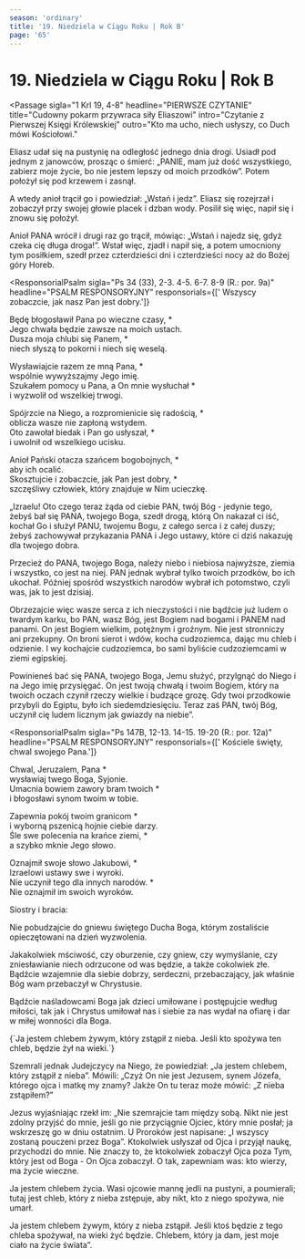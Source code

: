 ```yaml
---
season: 'ordinary'
title: '19. Niedziela w Ciągu Roku | Rok B'
page: '65'
---
```


# 19. Niedziela w Ciągu Roku | Rok B

<Passage
  sigla="1 Krl 19, 4-8"
  headline="PIERWSZE CZYTANIE"
  title="Cudowny pokarm przywraca siły Eliaszowi"
  intro="Czytanie z Pierwszej Księgi Królewskiej"
  outro="Kto ma ucho, niech usłyszy, co Duch mówi Kościołowi."
>
  <p>Eliasz udał się na pustynię na odległość jednego dnia drogi. Usiadł pod jednym z janowców, prosząc o śmierć: „PANIE, mam już dość wszystkiego, zabierz moje życie, bo nie jestem lepszy od moich przodków”. Potem położył się pod krzewem i zasnął.</p>
  <p>A wtedy anioł trącił go i powiedział: „Wstań i jedz”. Eliasz się rozejrzał i zobaczył przy swojej głowie placek i dzban wody. Posilił się więc, napił się i znowu się położył.</p>
  <p>Anioł PANA wrócił i drugi raz go trącił, mówiąc: „Wstań i najedz się, gdyż czeka cię długa droga!”. Wstał więc, zjadł i napił się, a potem umocniony tym posiłkiem, szedł przez czterdzieści dni i czterdzieści nocy aż do Bożej góry Horeb.</p>
</Passage>

<ResponsorialPsalm
  sigla="Ps 34 (33), 2-3. 4-5. 6-7. 8-9 (R.: por. 9a)"
  headline="PSALM RESPONSORYJNY"
  responsorials={[' Wszyscy zobaczcie, jak nasz Pan jest dobry.']}
>
  <p>Będę błogosławił Pana po wieczne czasy, *<br/>Jego chwała będzie zawsze na moich ustach.<br/>Dusza moja chlubi się Panem, *<br/>niech słyszą to pokorni i niech się weselą.</p>
  <p>Wysławiajcie razem ze mną Pana, *<br/>wspólnie wywyższajmy Jego imię.<br/>Szukałem pomocy u Pana, a On mnie wysłuchał *<br/>i wyzwolił od wszelkiej trwogi.</p>
  <p>Spójrzcie na Niego, a rozpromienicie się radością, *<br/>oblicza wasze nie zapłoną wstydem.<br/>Oto zawołał biedak i Pan go usłyszał, *<br/>i uwolnił od wszelkiego ucisku.</p>
  <p>Anioł Pański otacza szańcem bogobojnych, *<br/>aby ich ocalić.<br/>Skosztujcie i zobaczcie, jak Pan jest dobry, *<br/>szczęśliwy człowiek, który znajduje w Nim ucieczkę.</p>
</ResponsorialPsalm>
<Passage
  sigla="Pwt 10, 12-22"
  headline="PIERWSZE CZYTANIE"
  title="Obowiązki wobec Boga"
  intro="Czytanie z księgi Powtórzonego Prawa"
  outro="Kto ma ucho, niech usłyszy, co Duch mówi Kościołowi."
>
  <p>„Izraelu! Oto czego teraz żąda od ciebie PAN, twój Bóg - jedynie tego, żebyś bał się PANA, twojego Boga, szedł drogą, którą On nakazał ci iść, kochał Go i służył PANU, twojemu Bogu, z całego serca i z całej duszy; żebyś zachowywał przykazania PANA i Jego ustawy, które ci dziś nakazuję dla twojego dobra.</p>
  <p>Przecież do PANA, twojego Boga, należy niebo i niebiosa najwyższe, ziemia i wszystko, co jest na niej. PAN jednak wybrał tylko twoich przodków, bo ich ukochał. Później spośród wszystkich narodów wybrał ich potomstwo, czyli was, jak to jest dzisiaj.</p>
  <p>Obrzezajcie więc wasze serca z ich nieczystości i nie bądźcie już ludem o twardym karku, bo PAN, wasz Bóg, jest Bogiem nad bogami i PANEM nad panami. On jest Bogiem wielkim, potężnym i groźnym. Nie jest stronniczy ani przekupny. On broni sierot i wdów, kocha cudzoziemca, dając mu chleb i odzienie. I wy kochajcie cudzoziemca, bo sami byliście cudzoziemcami w ziemi egipskiej.</p>
  <p>Powinieneś bać się PANA, twojego Boga, Jemu służyć, przylgnąć do Niego i na Jego imię przysięgać. On jest twoją chwałą i twoim Bogiem, który na twoich oczach czynił rzeczy wielkie i budzące grozę. Gdy twoi przodkowie przybyli do Egiptu, było ich siedemdziesięciu. Teraz zaś PAN, twój Bóg, uczynił cię ludem licznym jak gwiazdy na niebie”.</p>
</Passage>

<ResponsorialPsalm
  sigla="Ps 147B, 12-13. 14-15. 19-20 (R.: por. 12a)"
  headline="PSALM RESPONSORYJNY"
  responsorials={[' Kościele święty, chwal swojego Pana.']}
>
  <p>Chwal, Jeruzalem, Pana *<br/>wysławiaj twego Boga, Syjonie.<br/>Umacnia bowiem zawory bram twoich *<br/>i błogosławi synom twoim w tobie.</p>
  <p>Zapewnia pokój twoim granicom *<br/>i wyborną pszenicą hojnie ciebie darzy.<br/>Śle swe polecenia na krańce ziemi, *<br/>a szybko mknie Jego słowo.</p>
  <p>Oznajmił swoje słowo Jakubowi, *<br/>Izraelowi ustawy swe i wyroki.<br/>Nie uczynił tego dla innych narodów. *<br/>Nie oznajmił im swoich wyroków.</p>
</ResponsorialPsalm>
<Passage
  sigla="Ef 4, 30-5, 2"
  headline="DRUGIE CZYTANIE"
  title="Naśladować Boga, który objawił swoją miłość w Chrystusie"
  intro="Czytanie z Listu świętego Pawła Apostoła do Efezjan"
  outro="Kto ma ucho, niech usłyszy, co Duch mówi Kościołowi."
>
  <p>Siostry i bracia:</p>
  <p>Nie pobudzajcie do gniewu świętego Ducha Boga, którym zostaliście opieczętowani na dzień wyzwolenia.</p>
  <p>Jakakolwiek mściwość, czy oburzenie, czy gniew, czy wymyślanie, czy zniesławianie niech odrzucone od was będzie, a także cokolwiek złe. Bądźcie wzajemnie dla siebie dobrzy, serdeczni, przebaczający, jak właśnie Bóg wam przebaczył w Chrystusie.</p>
  <p>Bądźcie naśladowcami Boga jak dzieci umiłowane i postępujcie według miłości, tak jak i Chrystus umiłował nas i siebie za nas wydał na ofiarę i dar w miłej wonności dla Boga.</p>
</Passage>
<Passage
  sigla="J 6, 51"
  headline="AKLAMACJA"
  acclamation="Alleluja, alleluja, alleluja."
>
  {`Ja jestem chlebem żywym, który zstąpił z nieba.
Jeśli kto spożywa ten chleb, będzie żył na wieki.`}
</Passage>
<Passage
  sigla="J 6, 41-51"
  headline="EWANGELIA"
  title="Chleb żywy, który zstąpił z nieba"
  intro=" Słowa Ewangelii według świętego Jana"
  outro="Oto słowo Pańskie"
>
  <p>Szemrali jednak Judejczycy na Niego, że powiedział: „Ja jestem chlebem, który zstąpił z nieba”. Mówili: „Czyż On nie jest Jezusem, synem Józefa, którego ojca i matkę my znamy? Jakże On tu teraz może mówić: „Z nieba zstąpiłem?”</p>
  <p>Jezus wyjaśniając rzekł im: „Nie szemrajcie tam między sobą. Nikt nie jest zdolny przyjść do mnie, jeśli go nie przyciągnie Ojciec, który mnie posłał; ja wskrzeszę go w dniu ostatnim. U Proroków jest napisane: „I wszyscy zostaną pouczeni przez Boga”. Ktokolwiek usłyszał od Ojca i przyjął naukę, przychodzi do mnie. Nie znaczy to, że ktokolwiek zobaczył Ojca poza Tym, który jest od Boga - On Ojca zobaczył. O tak, zapewniam was: kto wierzy, ma życie wieczne.</p>
  <p>Ja jestem chlebem życia. Wasi ojcowie mannę jedli na pustyni, a poumierali; tutaj jest chleb, który z nieba zstępuje, aby nikt, kto z niego spożywa, nie umarł.</p>
  <p>Ja jestem chlebem żywym, który z nieba zstąpił. Jeśli ktoś będzie z tego chleba spożywał, na wieki żyć będzie. Chlebem, który ja dam, jest moje ciało na życie świata”.</p>
</Passage>

